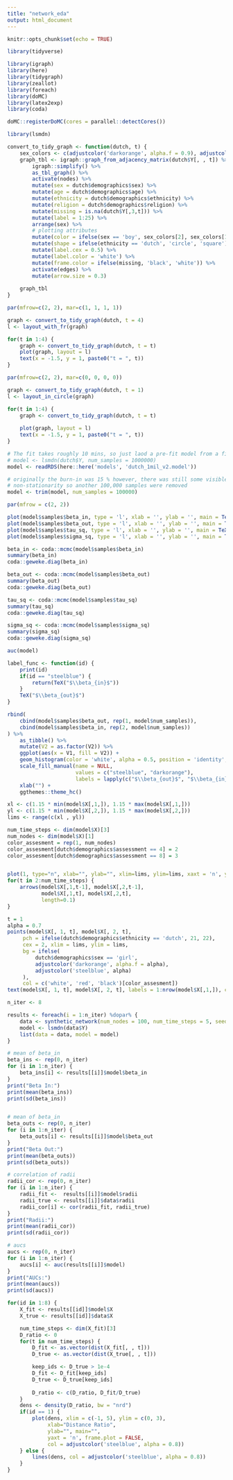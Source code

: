 ```yaml
---
title: "network_eda"
output: html_document
---
```


```r
knitr::opts_chunk$set(echo = TRUE)

library(tidyverse)

library(igraph)
library(here)
library(tidygraph)
library(zeallot)
library(foreach)
library(doMC)
library(latex2exp)
library(coda)

doMC::registerDoMC(cores = parallel::detectCores())

library(lsmdn)
```

```r
convert_to_tidy_graph <- function(dutch, t) {
    sex_colors <- c(adjustcolor('darkorange', alpha.f = 0.9), adjustcolor('steelblue', 0.9))
    graph_tbl <- igraph::graph_from_adjacency_matrix(dutch$Y[, , t]) %>% 
        igraph::simplify() %>% 
        as_tbl_graph() %>% 
        activate(nodes) %>% 
        mutate(sex = dutch$demographics$sex) %>% 
        mutate(age = dutch$demographics$age) %>% 
        mutate(ethnicity = dutch$demographics$ethnicity) %>% 
        mutate(religion = dutch$demographics$religion) %>% 
        mutate(missing = is.na(dutch$Y[,3,t])) %>% 
        mutate(label = 1:25) %>% 
        arrange(sex) %>% 
        # plotting attributes
        mutate(color = ifelse(sex == 'boy', sex_colors[2], sex_colors[1])) %>% 
        mutate(shape = ifelse(ethnicity == 'dutch', 'circle', 'square')) %>% 
        mutate(label.cex = 0.5) %>%
        mutate(label.color = 'white') %>% 
        mutate(frame.color = ifelse(missing, 'black', 'white')) %>% 
        activate(edges) %>% 
        mutate(arrow.size = 0.3) 
    
    graph_tbl
}
```

```r
par(mfrow=c(2, 2), mar=c(1, 1, 1, 1))

graph <- convert_to_tidy_graph(dutch, t = 4)
l <- layout_with_fr(graph)

for(t in 1:4) {
    graph <- convert_to_tidy_graph(dutch, t = t) 
    plot(graph, layout = l)
    text(x = -1.5, y = 1, paste0("t = ", t))
}
```

```r
par(mfrow=c(2, 2), mar=c(0, 0, 0, 0))

graph <- convert_to_tidy_graph(dutch, t = 1)
l <- layout_in_circle(graph)

for(t in 1:4) {
    graph <- convert_to_tidy_graph(dutch, t = t)
    
    plot(graph, layout = l)
    text(x = -1.5, y = 1, paste0("t = ", t))
}
```
```r
# The fit takes roughly 10 mins, so just laod a pre-fit model from a file
# model <- lsmdn(dutch$Y, num_samples = 1000000)
model <- readRDS(here::here('models', 'dutch_1mil_v2.model'))

# originally the burn-in was 15 % however, there was still some visible
# non-stationarity so another 100,000 samples were removed
model <- trim(model, num_samples = 100000)
```

```r
par(mfrow = c(2, 2))

plot(model$samples$beta_in, type = 'l', xlab = '', ylab = '', main = TeX("$\\beta_{in}$"))
plot(model$samples$beta_out, type = 'l', xlab = '', ylab = '', main = TeX("$\\beta_{out}$"))
plot(model$samples$tau_sq, type = 'l', xlab = '', ylab = '', main = TeX("$\\tau^2$"))
plot(model$samples$sigma_sq, type = 'l', xlab = '', ylab = '', main = TeX("$\\sigma^2$"))
```
```r
beta_in <- coda::mcmc(model$samples$beta_in)
summary(beta_in)
coda::geweke.diag(beta_in)

beta_out <- coda::mcmc(model$samples$beta_out)
summary(beta_out)
coda::geweke.diag(beta_out)

tau_sq <- coda::mcmc(model$samples$tau_sq)
summary(tau_sq)
coda::geweke.diag(tau_sq)

sigma_sq <- coda::mcmc(model$samples$sigma_sq)
summary(sigma_sq)
coda::geweke.diag(sigma_sq)

auc(model)
```

```r
label_func <- function(id) {
    print(id)
    if(id == "steelblue") {
        return(TeX("$\\beta_{in}$"))
    }
    TeX("$\\beta_{out}$")
}

rbind(
    cbind(model$samples$beta_out, rep(1, model$num_samples)),
    cbind(model$samples$beta_in, rep(2, model$num_samples))
) %>% 
    as_tibble() %>% 
    mutate(V2 = as.factor(V2)) %>% 
    ggplot(aes(x = V1, fill = V2)) +
    geom_histogram(color = 'white', alpha = 0.5, position = 'identity', bins = 100) + 
    scale_fill_manual(name = NULL,
                      values = c("steelblue", "darkorange"), 
                      labels = lapply(c("$\\beta_{out}$", "$\\beta_{in}$"), TeX)) +  
    xlab("") + 
    ggthemes::theme_hc()
```

```r
xl <- c(1.15 * min(model$X[,1,]), 1.15 * max(model$X[,1,]))
yl <- c(1.15 * min(model$X[,2,]), 1.15 * max(model$X[,2,]))
lims <- range(c(xl , yl))

num_time_steps <- dim(model$X)[3]
num_nodes <- dim(model$X)[1]
color_assesment = rep(1, num_nodes)
color_assesment[dutch$demographics$assessment == 4] = 2 
color_assesment[dutch$demographics$assessment == 8] = 3


plot(1, type="n", xlab="", ylab="", xlim=lims, ylim=lims, xaxt = 'n', yaxt = 'n')
for(t in 2:num_time_steps) {
    arrows(model$X[,1,t-1], model$X[,2,t-1],
           model$X[,1,t], model$X[,2,t],
           length=0.1)
}

t = 1
alpha = 0.7
points(model$X[, 1, t], model$X[, 2, t],
     pch = ifelse(dutch$demographics$ethnicity == 'dutch', 21, 22), 
     cex = 2, xlim = lims, ylim = lims,
     bg = ifelse(
         dutch$demographics$sex == 'girl', 
         adjustcolor('darkorange', alpha.f = alpha),
         adjustcolor('steelblue', alpha)
     ),
     col = c('white', 'red', 'black')[color_assesment])
text(model$X[, 1, t], model$X[, 2, t], labels = 1:nrow(model$X[,1,]), col = 'white', cex = 0.4)

```

```r
n_iter <- 8

results <- foreach(i = 1:n_iter) %dopar% {
    data <- synthetic_network(num_nodes = 100, num_time_steps = 5, seed = i * 7)
    model <- lsmdn(data$Y)
    list(data = data, model = model)
}
```

```r
# mean of beta_in
beta_ins <- rep(0, n_iter)
for (i in 1:n_iter) {
    beta_ins[i] <- results[[i]]$model$beta_in
}
print("Beta In:")
print(mean(beta_ins))
print(sd(beta_ins))


# mean of beta_in
beta_outs <- rep(0, n_iter)
for (i in 1:n_iter) {
    beta_outs[i] <- results[[i]]$model$beta_out
}
print("Beta Out:")
print(mean(beta_outs))
print(sd(beta_outs))

# correlation of radii
radii_cor <- rep(0, n_iter)
for (i in 1:n_iter) {
    radii_fit <-  results[[i]]$model$radii
    radii_true <- results[[i]]$data$radii
    radii_cor[i] <- cor(radii_fit, radii_true)
}
print("Radii:")
print(mean(radii_cor))
print(sd(radii_cor))

# aucs 
aucs <- rep(0, n_iter)
for (i in 1:n_iter) {
    aucs[i] <- auc(results[[i]]$model)
}
print("AUCs:")
print(mean(aucs))
print(sd(aucs))
```
```r
for(id in 1:8) {
    X_fit <- results[[id]]$model$X
    X_true <- results[[id]]$data$X

    num_time_steps <- dim(X_fit)[3]
    D_ratio <- 0
    for(t in num_time_steps) {
        D_fit <- as.vector(dist(X_fit[, , t]))
        D_true <- as.vector(dist(X_true[, , t]))

        keep_ids <- D_true > 1e-4
        D_fit <- D_fit[keep_ids]
        D_true <- D_true[keep_ids]
    
        D_ratio <- c(D_ratio, D_fit/D_true)
    }
    dens <- density(D_ratio, bw = "nrd")
    if(id == 1) {
        plot(dens, xlim = c(-1, 5), ylim = c(0, 3), 
             xlab="Distance Ratio",
             ylab="", main="",
             yaxt = 'n', frame.plot = FALSE, 
             col = adjustcolor('steelblue', alpha = 0.8))
    } else {
        lines(dens, col = adjustcolor('steelblue', alpha = 0.8))
    }
}
```
